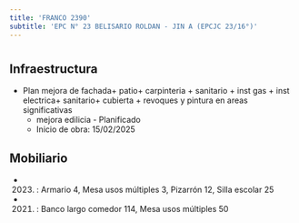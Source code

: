 ```yaml
---
title: 'FRANCO 2390'
subtitle: 'EPC N° 23 BELISARIO ROLDAN - JIN A (EPCJC 23/16°)'
---
```


#
## Infraestructura

* Plan mejora de  fachada+ patio+ carpinteria + sanitario + inst gas + inst electrica+ sanitario+ cubierta + revoques y pintura en areas significativas 
    + mejora edilicia - Planificado 
    + Inicio de obra: 15/02/2025 






## Mobiliario

*  (2023) : Armario 4, Mesa usos múltiples 3, Pizarrón 12, Silla escolar 25 

*  (2021) : Banco largo comedor 114, Mesa usos múltiples 50 



